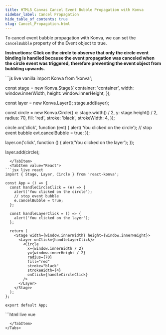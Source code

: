 ```yaml
---
title: HTML5 Canvas Cancel Event Bubble Propagation with Konva
sidebar_label: Cancel Propagation
hide_table_of_contents: true
slug: Cancel_Propagation.html
---
```


To cancel event bubble propagation with Konva, we can set the `cancelBubble`
property of the Event object to true.

**Instructions: Click on the circle to observe that only the circle event binding
is handled because the event propagation was canceled when the circle event was triggered,
therefore preventing the event object from bubbling upwards.**


<Tabs>
  <TabItem value="Vanilla" default>
```js live vanilla
import Konva from 'konva';

const stage = new Konva.Stage({
  container: 'container',
  width: window.innerWidth,
  height: window.innerHeight,
});

const layer = new Konva.Layer();
stage.add(layer);

const circle = new Konva.Circle({
  x: stage.width() / 2,
  y: stage.height() / 2,
  radius: 70,
  fill: 'red',
  stroke: 'black',
  strokeWidth: 4,
});

circle.on('click', function (evt) {
  alert('You clicked on the circle');
  // stop event bubble
  evt.cancelBubble = true;
});

layer.on('click', function () {
  alert('You clicked on the layer');
});

layer.add(circle);
```
  </TabItem>
  <TabItem value="React">
```jsx live react
import { Stage, Layer, Circle } from 'react-konva';

const App = () => {
  const handleCircleClick = (e) => {
    alert('You clicked on the circle');
    // stop event bubble
    e.cancelBubble = true;
  };

  const handleLayerClick = () => {
    alert('You clicked on the layer');
  };

  return (
    <Stage width={window.innerWidth} height={window.innerHeight}>
      <Layer onClick={handleLayerClick}>
        <Circle
          x={window.innerWidth / 2}
          y={window.innerHeight / 2}
          radius={70}
          fill="red"
          stroke="black"
          strokeWidth={4}
          onClick={handleCircleClick}
        />
      </Layer>
    </Stage>
  );
};

export default App;
```
  </TabItem>
  <TabItem value="Vue">
```html live vue
<template>
  <v-stage :config="stageSize">
    <v-layer @click="handleLayerClick">
      <v-circle
        :config="circleConfig"
        @click="handleCircleClick"
      />
    </v-layer>
  </v-stage>
</template>

<script setup>
const stageSize = {
  width: window.innerWidth,
  height: window.innerHeight
};

const circleConfig = {
  x: window.innerWidth / 2,
  y: window.innerHeight / 2,
  radius: 70,
  fill: 'red',
  stroke: 'black',
  strokeWidth: 4
};

const handleCircleClick = (e) => {
  alert('You clicked on the circle');
  // stop event bubble
  e.cancelBubble = true;
};

const handleLayerClick = () => {
  alert('You clicked on the layer');
};
</script>
```
  </TabItem>
</Tabs> 